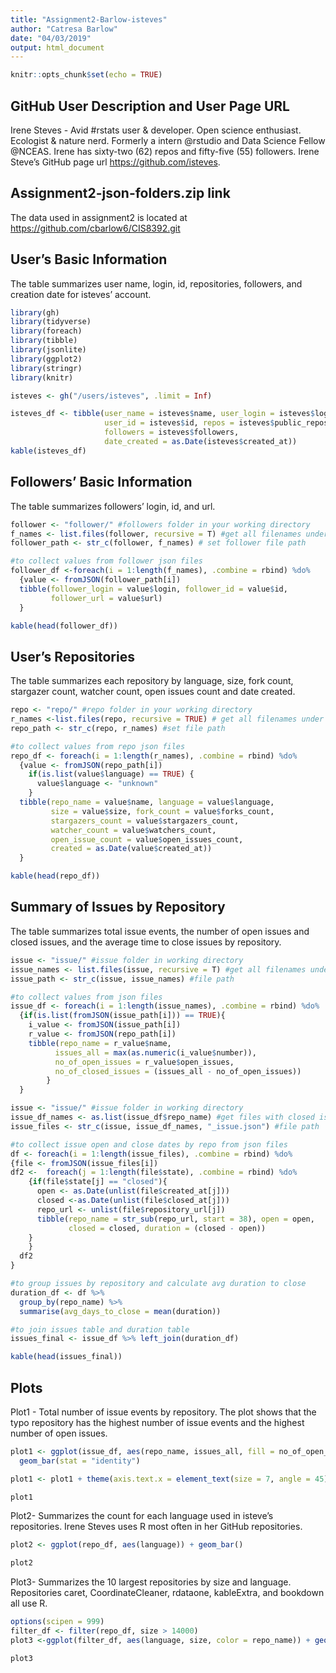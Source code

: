 ```yaml
---
title: "Assignment2-Barlow-isteves"
author: "Catresa Barlow"
date: "04/03/2019"
output: html_document
---
```


```r
knitr::opts_chunk$set(echo = TRUE)
```

## GitHub User Description and User Page URL
Irene Steves - 
Avid #rstats user & developer. Open science enthusiast. Ecologist & nature nerd. Formerly a intern @rstudio and Data Science Fellow @NCEAS. Irene has sixty-two (62) repos and fifty-five (55) followers. Irene Steve's GitHub page url <https://github.com/isteves>.


## Assignment2-json-folders.zip link
The data used in assignment2 is located at <https://github.com/cbarlow6/CIS8392.git>

## User's Basic Information 
The table summarizes user name, login, id, repositories, followers, and creation date for isteves' account.
```r
library(gh)
library(tidyverse)
library(foreach) 
library(tibble)
library(jsonlite)
library(ggplot2)
library(stringr)
library(knitr)

```

```r
isteves <- gh("/users/isteves", .limit = Inf)

isteves_df <- tibble(user_name = isteves$name, user_login = isteves$login, 
                     user_id = isteves$id, repos = isteves$public_repos,
                     followers = isteves$followers, 
                     date_created = as.Date(isteves$created_at))
kable(isteves_df)
```


## Followers' Basic Information
The table summarizes followers' login, id, and url.
```r
follower <- "follower/" #followers folder in your working directory
f_names <- list.files(follower, recursive = T) #get all filenames under follower
follower_path <- str_c(follower, f_names) # set follower file path

#to collect values from follower json files
follower_df <-foreach(i = 1:length(f_names), .combine = rbind) %do% 
  {value <- fromJSON(follower_path[i])
  tibble(follower_login = value$login, follower_id = value$id, 
         follower_url = value$url)
  }
```
```r
kable(head(follower_df))
```

## User's Repositories
The table summarizes each repository by language, size, fork count, stargazer count, watcher count, open issues count and date created.
```r
repo <- "repo/" #repo folder in your working directory
r_names <-list.files(repo, recursive = TRUE) # get all filenames under repo
repo_path <- str_c(repo, r_names) #set file path

#to collect values from repo json files
repo_df <- foreach(i = 1:length(r_names), .combine = rbind) %do% 
  {value <- fromJSON(repo_path[i])
    if(is.list(value$language) == TRUE) {
      value$language <- "unknown"
    }
  tibble(repo_name = value$name, language = value$language, 
         size = value$size, fork_count = value$forks_count,
         stargazers_count = value$stargazers_count, 
         watcher_count = value$watchers_count,
         open_issue_count = value$open_issues_count,
         created = as.Date(value$created_at))
  }
```
```r
kable(head(repo_df))
```

## Summary of Issues by Repository
The table summarizes total issue events, the number of open issues and closed issues, and the average time to close issues by repository.  

```r
issue <- "issue/" #issue folder in working directory
issue_names <- list.files(issue, recursive = T) #get all filenames under issue
issue_path <- str_c(issue, issue_names) #file path

#to collect values from json files
issue_df <- foreach(i = 1:length(issue_names), .combine = rbind) %do% 
  {if(is.list(fromJSON(issue_path[i])) == TRUE){
    i_value <- fromJSON(issue_path[i])
    r_value <- fromJSON(repo_path[i])
    tibble(repo_name = r_value$name,
          issues_all = max(as.numeric(i_value$number)),
          no_of_open_issues = r_value$open_issues, 
          no_of_closed_issues = (issues_all - no_of_open_issues))
        }
  }
```
``` r
issue <- "issue/" #issue folder in working directory
issue_df_names <- as.list(issue_df$repo_name) #get files with closed issues
issue_files <- str_c(issue, issue_df_names, "_issue.json") #file path

#to collect issue open and close dates by repo from json files
df <- foreach(i = 1:length(issue_files), .combine = rbind) %do%
{file <- fromJSON(issue_files[i])
df2 <-  foreach(j = 1:length(file$state), .combine = rbind) %do%
    {if(file$state[j] == "closed"){
      open <- as.Date(unlist(file$created_at[j]))
      closed <-as.Date(unlist(file$closed_at[j]))
      repo_url <- unlist(file$repository_url[j])
      tibble(repo_name = str_sub(repo_url, start = 38), open = open, 
             closed = closed, duration = (closed - open))
    }
    }
  df2
}

#to group issues by repository and calculate avg duration to close
duration_df <- df %>%
  group_by(repo_name) %>%
  summarise(avg_days_to_close = mean(duration)) 

#to join issues table and duration table
issues_final <- issue_df %>% left_join(duration_df)

kable(head(issues_final))
```

## Plots
Plot1 - Total number of issue events by repository. The plot shows that the typo repository has the highest number of issue events and the highest number of open issues.


```r
plot1 <- ggplot(issue_df, aes(repo_name, issues_all, fill = no_of_open_issues)) +
  geom_bar(stat = "identity")

plot1 <- plot1 + theme(axis.text.x = element_text(size = 7, angle = 45))

plot1
```



Plot2- Summarizes the count for each language used in isteve's repositories. Irene Steves uses R most often in her GitHub repositories.


```r
plot2 <- ggplot(repo_df, aes(language)) + geom_bar()

plot2
```



Plot3- Summarizes the 10 largest repositories by size and language. Repositories caret, CoordinateCleaner, rdataone, kableExtra, and bookdown all use R.

```r
options(scipen = 999)
filter_df <- filter(repo_df, size > 14000)
plot3 <-ggplot(filter_df, aes(language, size, color = repo_name)) + geom_point()

plot3
```